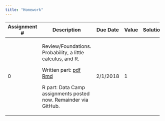 ```yaml
---
title: "Homework"
---
```


+--------------+-----------------------------------------------+-----------+-------+----------------------------------------------------+
| Assignment # | Description                                   | Due Date  | Value | Solutions                                          |
+==============+===============================================+===========+=======+====================================================+
|    0         | Review/Foundations.  Probability, a little    | 2/1/2018  |  1    |                                                    |
|              | calculus, and R.                              |           |       |                                                    |
|              |                                               |           |       |                                                    |
|              | Written part:                                 |           |       |                                                    |
|              | [pdf](homework/ps0/ps0_written.pdf)           |           |       |                                                    |
|              | [Rmd](homework/ps0/ps0_written.Rmd)           |           |       |                                                    |
|              |                                               |           |       |                                                    |
|              | R part: Data Camp assignments posted now.     |           |       |                                                    |
|              | Remainder via GitHub.                         |           |       |                                                    |
+--------------+-----------------------------------------------+-----------+-------+----------------------------------------------------+

